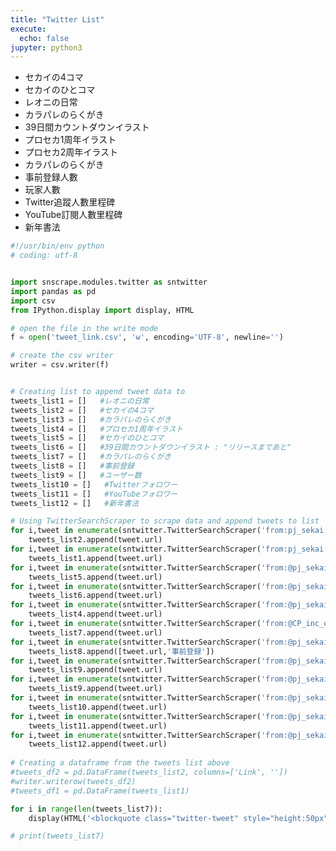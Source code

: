 ```yaml
---
title: "Twitter List"
execute:
  echo: false
jupyter: python3
---
```


<ul>
    <li>セカイの4コマ</li>
    <li>セカイのひとコマ</li>
    <li>レオニの日常</li>
    <li>カラパレのらくがき</li>
    <li>39日間カウントダウンイラスト</li>
    <li>プロセカ1周年イラスト</li>
    <li>プロセカ2周年イラスト</li>
    <li>カラパレのらくがき</li>
    <li>事前登録人數</li>
    <li>玩家人數</li>
    <li>Twitter追蹤人數里程碑</li>
    <li>YouTube訂閱人數里程碑</li>
    <li>新年書法</li>
</ul>

```python


#!/usr/bin/env python
# coding: utf-8


import snscrape.modules.twitter as sntwitter
import pandas as pd
import csv
from IPython.display import display, HTML

# open the file in the write mode
f = open('tweet_link.csv', 'w', encoding='UTF-8', newline='')

# create the csv writer
writer = csv.writer(f)


# Creating list to append tweet data to
tweets_list1 = []   #レオニの日常
tweets_list2 = []   #セカイの4コマ
tweets_list3 = []   #カラパレのらくがき
tweets_list4 = []   #プロセカ1周年イラスト
tweets_list5 = []   #セカイのひとコマ
tweets_list6 = []   #39日間カウントダウンイラスト : "リリースまであと"
tweets_list7 = []   #カラパレのらくがき
tweets_list8 = []   #事前登録
tweets_list9 = []   #ユーザー数
tweets_list10 = []   #Twitterフォロワー
tweets_list11 = []   #YouTubeフォロワー
tweets_list12 = []   #新年書法

# Using TwitterSearchScraper to scrape data and append tweets to list
for i,tweet in enumerate(sntwitter.TwitterSearchScraper('from:pj_sekai #セカイの4コマ').get_items()):
    tweets_list2.append(tweet.url)
for i,tweet in enumerate(sntwitter.TwitterSearchScraper('from:pj_sekai #レオニの日常 since_time:1614762060').get_items()):
    tweets_list1.append(tweet.url)
for i,tweet in enumerate(sntwitter.TwitterSearchScraper('from:@pj_sekai #セカイのひとコマ until:2020-09-01').get_items()):
    tweets_list5.append(tweet.url)
for i,tweet in enumerate(sntwitter.TwitterSearchScraper('from:@pj_sekai カウントダウンイラスト "リリースまであと"').get_items()):
    tweets_list6.append(tweet.url)
for i,tweet in enumerate(sntwitter.TwitterSearchScraper('from:@pj_sekai #プロセカ1周年イラスト').get_items()):
    tweets_list4.append(tweet.url)
for i,tweet in enumerate(sntwitter.TwitterSearchScraper('from:@CP_inc_official #カラパレのらくがき since_time:1626343318').get_items()):
    tweets_list7.append(tweet.url)
for i,tweet in enumerate(sntwitter.TwitterSearchScraper('from:@pj_sekai 事前登録 突破').get_items()):
    tweets_list8.append([tweet.url,'事前登録'])
for i,tweet in enumerate(sntwitter.TwitterSearchScraper('from:@pj_sekai ユーザー数1000万人突破').get_items()):
    tweets_list9.append(tweet.url)
for i,tweet in enumerate(sntwitter.TwitterSearchScraper('from:@pj_sekai ユーザー 突破 #プロセカ').get_items()):
    tweets_list9.append(tweet.url)
for i,tweet in enumerate(sntwitter.TwitterSearchScraper('from:@pj_sekai Twitterフォロワー 突破').get_items()):
    tweets_list10.append(tweet.url)
for i,tweet in enumerate(sntwitter.TwitterSearchScraper('from:@pj_sekai YouTube 登録 記念イラスト').get_items()):
    tweets_list11.append(tweet.url)
for i,tweet in enumerate(sntwitter.TwitterSearchScraper('from:@pj_sekai 書き初め').get_items()):
    tweets_list12.append(tweet.url)
    
# Creating a dataframe from the tweets list above
#tweets_df2 = pd.DataFrame(tweets_list2, columns=['Link', ''])
#writer.writerow(tweets_df2)
#tweets_df1 = pd.DataFrame(tweets_list1)

for i in range(len(tweets_list7)):
    display(HTML('<blockquote class="twitter-tweet" style="height:50px"><a href="'+tweets_list7[i]+'"></a></blockquote> <script async src="https://platform.twitter.com/widgets.js" charset="utf-8"></script>'))

# print(tweets_list7)
```